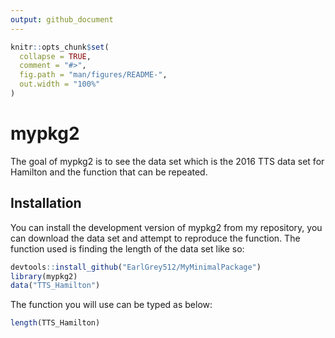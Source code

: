 ```yaml
---
output: github_document
---
```


<!-- README.md is generated from README.Rmd. Please edit that file -->

```r
knitr::opts_chunk$set(
  collapse = TRUE,
  comment = "#>",
  fig.path = "man/figures/README-",
  out.width = "100%"
)
```

# mypkg2

<!-- badges: start -->
<!-- badges: end -->

The goal of mypkg2 is to see the data set which is the 2016 TTS data set for Hamilton and the function that can be repeated.

## Installation

You can install the development version of mypkg2 from my repository, you can download the data set and attempt to reproduce the function. The function used is finding the length of the data set like so:

``` r
devtools::install_github("EarlGrey512/MyMinimalPackage")
library(mypkg2)
data("TTS_Hamilton")
```

The function you will use can be typed as below:

``` r
length(TTS_Hamilton)
```
